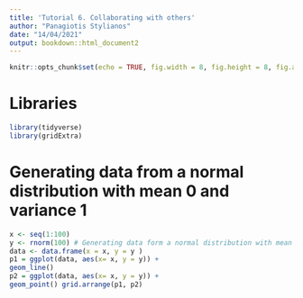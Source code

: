 ```yaml
---
title: 'Tutorial 6. Collaborating with others'
author: "Panagiotis Stylianos"
date: "14/04/2021"
output: bookdown::html_document2
---
```


```r
knitr::opts_chunk$set(echo = TRUE, fig.width = 8, fig.height = 8, fig.alig = "center")
```

# Libraries
```r
library(tidyverse)
library(gridExtra)
```


# Generating data from a normal distribution with mean 0 and variance 1

```r
x <- seq(1:100)
y <- rnorm(100) # Generating data form a normal distribution with mean 0 and variance 1
data <- data.frame(x = x, y = y )
p1 = ggplot(data, aes(x= x, y = y)) +
geom_line()
p2 = ggplot(data, aes(x= x, y = y)) +
geom_point() grid.arrange(p1, p2)
```

